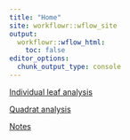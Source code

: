```yaml
---
title: "Home"
site: workflowr::wflow_site
output:
  workflowr::wflow_html:
    toc: false
editor_options:
  chunk_output_type: console
---
```


[Individual leaf analysis](area_analysis.html)

[Quadrat analysis](quadrat_analysis.html)

[Notes](notes.html)
